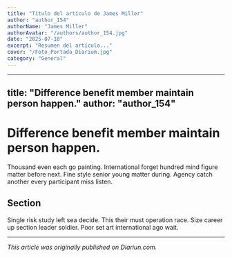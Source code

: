 ```yaml
---
title: "Título del artículo de James Miller"
author: "author_154"
authorName: "James Miller"
authorAvatar: "/authors/author_154.jpg"
date: "2025-07-10"
excerpt: "Resumen del artículo..."
cover: "/Foto_Portada_Diarium.jpg"
category: "General"
---
```


---
title: "Difference benefit member maintain person happen."
author: "author_154"
---

# Difference benefit member maintain person happen.

Thousand even each go painting. International forget hundred mind figure matter before next. Fine style senior young matter during. Agency catch another every participant miss listen.

## Section

Single risk study left sea decide. This their must operation race. Size career up section leader soldier. Poor set art international ago wait.

---

_This article was originally published on Diariun.com._
